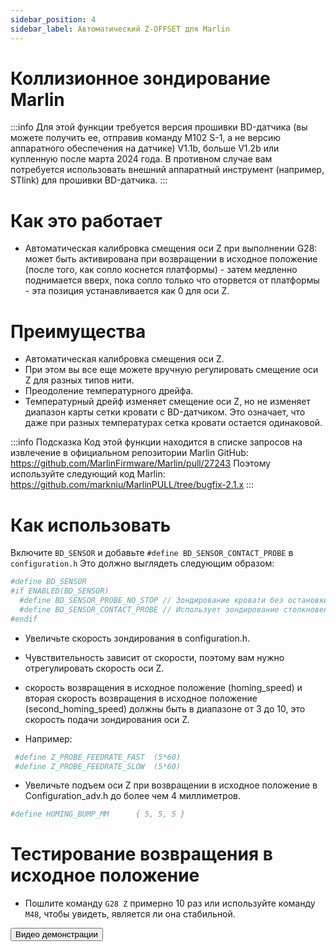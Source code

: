 ```yaml
---
sidebar_position: 4
sidebar_label: Автоматический Z-OFFSET для Marlin
---
```


# Коллизионное зондирование Marlin

:::info
Для этой функции требуется версия прошивки BD-датчика (вы можете получить ее, отправив команду M102 S-1, а не версию аппаратного обеспечения на датчике)
V1.1b, больше V1.2b или купленную после марта 2024 года. В противном случае вам потребуется использовать внешний аппаратный инструмент (например, STlink) для прошивки BD-датчика.
:::

# Как это работает

* Автоматическая калибровка смещения оси Z при выполнении G28: может быть активирована при возвращении в исходное положение (после того, как сопло коснется платформы) - затем медленно поднимается вверх, пока сопло только что оторвется от платформы - эта позиция устанавливается как 0 для оси Z.

# Преимущества

* Автоматическая калибровка смещения оси Z.
* При этом вы все еще можете вручную регулировать смещение оси Z для разных типов нити.
* Преодоление температурного дрейфа.
* Температурный дрейф изменяет смещение оси Z, но не изменяет диапазон карты сетки кровати с BD-датчиком. Это означает, что даже при разных температурах сетка кровати остается одинаковой.

:::info Подсказка
Код этой функции находится в списке запросов на извлечение в официальном репозитории Marlin GitHub: https://github.com/MarlinFirmware/Marlin/pull/27243
Поэтому используйте следующий код Marlin: https://github.com/markniu/MarlinPULL/tree/bugfix-2.1.x
:::

# Как использовать

Включите `BD_SENSOR` и добавьте `#define BD_SENSOR_CONTACT_PROBE` в `configuration.h`
Это должно выглядеть следующим образом:

``` bash
#define BD_SENSOR
#if ENABLED(BD_SENSOR)
  #define BD_SENSOR_PROBE_NO_STOP // Зондирование кровати без остановки в каждой точке зондирования
  #define BD_SENSOR_CONTACT_PROBE // Использует зондирование столкновением сопла для зондирования во время возвращения в исходное положение
#endif
```
* Увеличьте скорость зондирования в configuration.h.

* Чувствительность зависит от скорости, поэтому вам нужно отрегулировать скорость оси Z.
* скорость возвращения в исходное положение (homing_speed) и вторая скорость возвращения в исходное положение (second_homing_speed) должны быть в диапазоне от 3 до 10, это скорость подачи зондирования оси Z.
* Например:
``` bash
 #define Z_PROBE_FEEDRATE_FAST  (5*60)
 #define Z_PROBE_FEEDRATE_SLOW  (5*60)
```
* Увеличьте подъем оси Z при возвращении в исходное положение в Configuration_adv.h до более чем 4 миллиметров.
``` bash
#define HOMING_BUMP_MM      { 5, 5, 5 } 
```
# Тестирование возвращения в исходное положение
* Пошлите команду `G28 Z` примерно 10 раз или используйте команду `M48`, чтобы увидеть, является ли она стабильной.

<Button variant="contained" disableElevation href="https://www.youtube.com/watch?v=DzmGyJNS9bY">Видео демонстрации</Button> 
